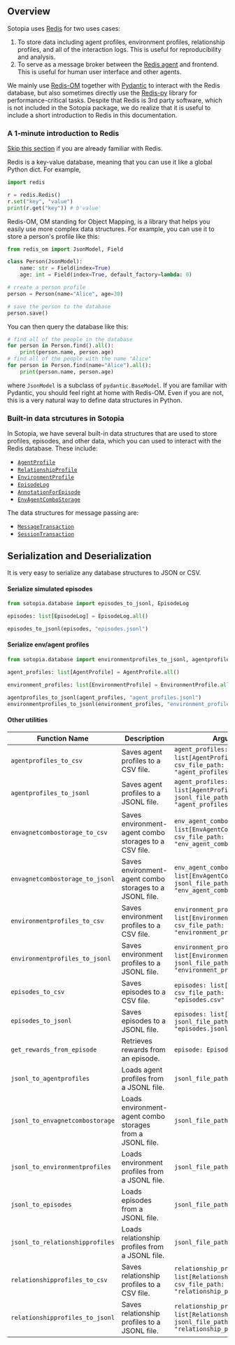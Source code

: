 
## Overview

Sotopia uses [Redis](https://redis.io) for two uses cases:
1. To store data including agent profiles, environment profiles, relationship profiles, and all of the interaction logs. This is useful for reproducibility and analysis.
2. To serve as a message broker between the [Redis agent](/concepts/agents#built-in-agents) and frontend. This is useful for human user interface and other agents.

We mainly use [Redis-OM](https://github.com/redis/redis-om-python) together with [Pydantic](https://docs.pydantic.dev) to interact with the Redis database, but also sometimes directly use the [Redis-py](https://github.com/redis/redis-py) library for performance-critical tasks.
Despite that Redis is 3rd party software, which is not included in the Sotopia package, we do realize that it is useful to include a short introduction to Redis in this documentation.

### A 1-minute introduction to Redis
<Callout type="info" emoji="ℹ️">
<a href="/concepts/database#built-in-data-strcutures-in-sotopia">Skip this section</a> if you are already familiar with Redis.
</Callout>

Redis is a key-value database, meaning that you can use it like a global Python dict.
For example,
```python
import redis

r = redis.Redis()
r.set("key", "value")
print(r.get("key")) # b'value'
```

Redis-OM, OM standing for Object Mapping, is a library that helps you easily use more complex
data structures. For example, you can use it to store a person's profile like this:
```python
from redis_om import JsonModel, Field

class Person(JsonModel):
    name: str = Field(index=True)
    age: int = Field(index=True, default_factory=lambda: 0)

# create a person profile
person = Person(name="Alice", age=30)

# save the person to the database
person.save()
```

You can then query the database like this:
```python
# find all of the people in the database
for person in Person.find().all():
    print(person.name, person.age)
# find all of the people with the name "Alice"
for person in Person.find(name="Alice").all():
    print(person.name, person.age)
```
where `JsonModel` is a subclass of `pydantic.BaseModel`. If you are familiar with Pydantic,
you should feel right at home with Redis-OM. Even if you are not, this is a very natural way
to define data structures in Python.

### Built-in data strcutures in Sotopia
In Sotopia, we have several built-in data structures that are used to store profiles, episodes,
and other data, which you can used to interact with the Redis database. These include:

- [`AgentProfile`](/python_API/database/persistant_profile#agentprofile-class)
- [`RelationshipProfile`](/python_API/database/persistant_profile#relationshipprofile-class)
- [`EnvironmentProfile`](/python_API/database/persistant_profile#environmentprofile-class)
- [`EpisodeLog`](/python_API/database/logs#episodelog-class)
- [`AnnotationForEpisode`](/python_API/database/logs#annotationforepisode-class)
- [`EnvAgentComboStorage`](https://github.com/sotopia-lab/sotopia/blob/2a51167fdaf6271e34a76faa30da7205c8e43899/sotopia/database/env_agent_combo_storage.py#L5)

The data structures for message passing are:

- [`MessageTransaction`](https://github.com/sotopia-lab/sotopia/blob/2a51167fdaf6271e34a76faa30da7205c8e43899/sotopia/database/session_transaction.py#L8)
- [`SessionTransaction`](https://github.com/sotopia-lab/sotopia/blob/2a51167fdaf6271e34a76faa30da7205c8e43899/sotopia/database/session_transaction.py#L21)



## Serialization and Deserialization

It is very easy to serialize any database structures to JSON or CSV.

#### Serialize simulated episodes
```python
from sotopia.database import episodes_to_jsonl, EpisodeLog

episodes: list[EpisodeLog] = EpisodeLog.all()

episodes_to_jsonl(episodes, "episodes.jsonl")
```


#### Serialize env/agent profiles
```python
from sotopia.database import environmentprofiles_to_jsonl, agentprofiles_to_jsonl

agent_profiles: list[AgentProfile] = AgentProfile.all()

environment_profiles: list[EnvironmentProfile] = EnvironmentProfile.all()

agentprofiles_to_jsonl(agent_profiles, "agent_profiles.jsonl")
environmentprofiles_to_jsonl(environment_profiles, "environment_profiles.jsonl")
```

#### Other utilities
| Function Name | Description | Arguments | Return Type |
|---------------|-------------|-----------|-------------|
| `agentprofiles_to_csv` | Saves agent profiles to a CSV file. | `agent_profiles: list[AgentProfile]`, `csv_file_path: str = "agent_profiles.csv"` | `None` |
| `agentprofiles_to_jsonl` | Saves agent profiles to a JSONL file. | `agent_profiles: list[AgentProfile]`, `jsonl_file_path: str = "agent_profiles.jsonl"` | `None` |
| `envagnetcombostorage_to_csv` | Saves environment-agent combo storages to a CSV file. | `env_agent_combo_storages: list[EnvAgentComboStorage]`, `csv_file_path: str = "env_agent_combo_storages.csv"` | `None` |
| `envagnetcombostorage_to_jsonl` | Saves environment-agent combo storages to a JSONL file. | `env_agent_combo_storages: list[EnvAgentComboStorage]`, `jsonl_file_path: str = "env_agent_combo_storages.jsonl"` | `None` |
| `environmentprofiles_to_csv` | Saves environment profiles to a CSV file. | `environment_profiles: list[EnvironmentProfile]`, `csv_file_path: str = "environment_profiles.csv"` | `None` |
| `environmentprofiles_to_jsonl` | Saves environment profiles to a JSONL file. | `environment_profiles: list[EnvironmentProfile]`, `jsonl_file_path: str = "environment_profiles.jsonl"` | `None` |
| `episodes_to_csv` | Saves episodes to a CSV file. | `episodes: list[EpisodeLog]`, `csv_file_path: str = "episodes.csv"` | `None` |
| `episodes_to_jsonl` | Saves episodes to a JSONL file. | `episodes: list[EpisodeLog]`, `jsonl_file_path: str = "episodes.jsonl"` | `None` |
| `get_rewards_from_episode` | Retrieves rewards from an episode. | `episode: EpisodeLog` | `list[tuple[float, dict[str, float]]]` |
| `jsonl_to_agentprofiles` | Loads agent profiles from a JSONL file. | `jsonl_file_path: str` | `list[AgentProfile]` |
| `jsonl_to_envagnetcombostorage` | Loads environment-agent combo storages from a JSONL file. | `jsonl_file_path: str` | `list[EnvAgentComboStorage]` |
| `jsonl_to_environmentprofiles` | Loads environment profiles from a JSONL file. | `jsonl_file_path: str` | `list[EnvironmentProfile]` |
| `jsonl_to_episodes` | Loads episodes from a JSONL file. | `jsonl_file_path: str` | `list[EpisodeLog]` |
| `jsonl_to_relationshipprofiles` | Loads relationship profiles from a JSONL file. | `jsonl_file_path: str` | `list[RelationshipProfile]` |
| `relationshipprofiles_to_csv` | Saves relationship profiles to a CSV file. | `relationship_profiles: list[RelationshipProfile]`, `csv_file_path: str = "relationship_profiles.csv"` | `None` |
| `relationshipprofiles_to_jsonl` | Saves relationship profiles to a JSONL file. | `relationship_profiles: list[RelationshipProfile]`, `jsonl_file_path: str = "relationship_profiles.jsonl"` | `None` |
